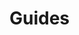 
# Guides

<div class="grid grid-cols-2 gap-6 mb-4">
	<DocCard
		title="AgGrid Table"
		description="Basic introduction on how to use AgGrid Tables."
		href="/docs/misc/guides/aggrid_table"
	/>
	<DocCard
		title="Table"
		description="Basic introduction on how to the Table component."
		href="/docs/misc/guides/table"
	/>
	<DocCard
		title="Migrate from Airplane to Windmill"
		description="The migration from Airplane to Windmill is made easy by the same developer-first approach that both products adopt."
		href="/docs/misc/guides/airplane"
	/>
	<DocCard
		title="Use SQL to build on external APIs using Sequin"
		description="With Sequin, developers can build on top of third-party services like Salesforce or HubSpot using SQL."
		href="/docs/misc/guides/sequin"
	/>
</div>
